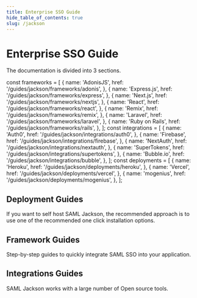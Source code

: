 ```yaml
---
title: Enterprise SSO Guide
hide_table_of_contents: true
slug: /jackson
---
```


# Enterprise SSO Guide

The documentation is divided into 3 sections.

const frameworks = [
  {
    name: 'AdonisJS',
    href: '/guides/jackson/frameworks/adonis',
  },
  {
    name: 'Express.js',
    href: '/guides/jackson/frameworks/express',
  },
  {
    name: 'Next.js',
    href: '/guides/jackson/frameworks/nextjs',
  },
  {
    name: 'React',
    href: '/guides/jackson/frameworks/react',
  },
  {
    name: 'Remix',
    href: '/guides/jackson/frameworks/remix',
  },
  {
    name: 'Laravel',
    href: '/guides/jackson/frameworks/laravel',
  },
  {
    name: 'Ruby on Rails',
    href: '/guides/jackson/frameworks/rails',
  },
];
const integrations = [
  {
    name: 'Auth0',
    href: '/guides/jackson/integrations/auth0',
  },
  {
    name: 'Firebase',
    href: '/guides/jackson/integrations/firebase',
  },
  {
    name: 'NextAuth',
    href: '/guides/jackson/integrations/nextauth',
  },
  {
    name: 'SuperTokens',
    href: '/guides/jackson/integrations/supertokens',
  },
  {
    name: 'Bubble.io',
    href: '/guides/jackson/integrations/bubble',
  },
];
const deployments = [
  {
    name: 'Heroku',
    href: '/guides/jackson/deployments/heroku',
  },
  {
    name: 'Vercel',
    href: '/guides/jackson/deployments/vercel',
  },
  {
    name: 'mogenius',
    href: '/guides/jackson/deployments/mogenius',
  },
];

## Deployment Guides

If you want to self host SAML Jackson, the recommended approach is to use one of the recommended one click installation options.

<div className="container" style={{ padding: 0 }}>
  <div className="row is-multiline">
    <GuideSection items={deployments} />
  </div>
</div>

## Framework Guides

Step-by-step guides to quickly integrate SAML SSO into your application.

<div className="container" style={{ padding: 0 }}>
  <div className="row is-multiline">
    <GuideSection items={frameworks} />
  </div>
</div>

## Integrations Guides

SAML Jackson works with a large number of Open source tools.

<div className="container" style={{ padding: 0 }}>
  <div className="row is-multiline">
    <GuideSection items={integrations} />
  </div>
</div>
